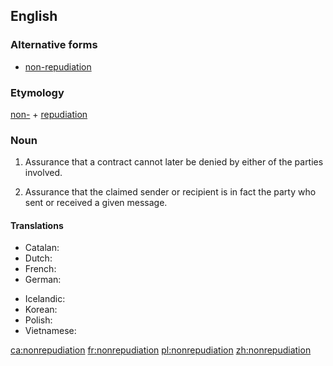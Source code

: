 ==English==
{{wikipedia}}

===Alternative forms===
* [[non-repudiation]]

===Etymology===
[[non-]] + [[repudiation]]

===Noun===
{{en-noun|-}}
# {{context|legal|lang=en}} Assurance that a contract cannot later be denied by either of the parties involved.
# {{context|telecommunication|lang=en}} Assurance that the claimed sender or recipient is in fact the party who sent or received a given message.

====Translations====
{{trans-top|assurance of digital sending or receipt}}
* Catalan: {{t|ca|irrefutabilitat|f}}
* Dutch: {{t|nl|onweerlegbaarheid}}
* French: {{t+|fr|non-répudiation}}
* German: {{t|de|Unleugbarkeit|f}}
{{trans-mid}}
* Icelandic: {{t|is|óhrekjanleiki|m}}
* Korean: {{t|ko|부인방지|tr=buinbangji}}
* Polish: {{t|pl|niezaprzeczalność}}
* Vietnamese: {{t|vi|chống thoái thác}}
{{trans-bottom}}

[[ca:nonrepudiation]]
[[fr:nonrepudiation]]
[[pl:nonrepudiation]]
[[zh:nonrepudiation]]